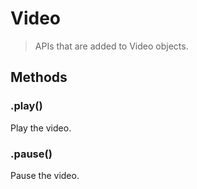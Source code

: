 # Video

> APIs that are added to Video objects.

## Methods

### .play()

Play the video.

### .pause()

Pause the video.
